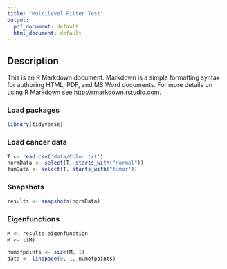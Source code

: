 ```yaml
---
title: "Multilevel Filter Test"
output:
  pdf_document: default
  html_document: default
---
```

## Description

This is an R Markdown document. Markdown is a simple formatting syntax for authoring HTML, PDF, and MS Word documents. For more details on using R Markdown see <http://rmarkdown.rstudio.com>.

### Load packages
```r
library(tidyverse)
```

### Load cancer data
```r
T <- read.csv('data/Colon.txt')
normData <- select(T, starts_with("normal"))
tumData <- select(T, starts_with("tumor"))
```

### Snapshots
```r
results <- snapshots(normData)
```

### Eigenfunctions
```r
M <- results.eigenfunction
M <- t(M)

numofpoints <- size(M, 1)
data <- linspace(0, 1, numofpoints)
```